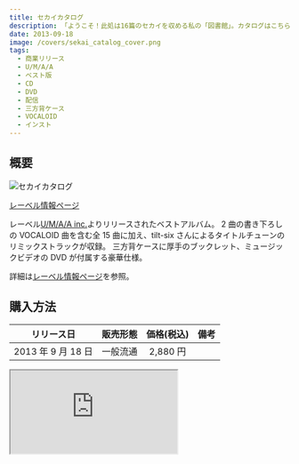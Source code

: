 ```yaml
---
title: セカイカタログ
description: 「ようこそ！此処は16篇のセカイを収める私の「図書館」。カタログはこちらです―」
date: 2013-09-18
image: /covers/sekai_catalog_cover.png
tags:
  - 商業リリース
  - U/M/A/A
  - ベスト版
  - CD
  - DVD
  - 配信
  - 三方背ケース
  - VOCALOID
  - インスト
---
```


## 概要

![セカイカタログ](/covers/sekai_catalog_cover.png)

[レーベル情報ページ](http://www.umaa.net/what/sekaicatalog.html)

レーベル[U/M/A/A inc.](http://www.umaa.net/)よりリリースされたベストアルバム。
2 曲の書き下ろしの VOCALOID 曲を含む全 15 曲に加え、tilt-six さんによるタイトルチューンのリミックストラックが収録。
三方背ケースに厚手のブックレット、ミュージックビデオの DVD が付属する豪華仕様。

詳細は[レーベル情報ページ](http://www.umaa.net/what/sekaicatalog.html)を参照。

## 購入方法

|     リリース日     | 販売形態 | 価格(税込) | 備考 |
| :----------------: | :------: | :--------: | :--: |
| 2013 年 9 月 18 日 | 一般流通 |  2,880 円  |      |

<iframe
  style={{ width: 120, height: 240 }}
  src="https://rcm-fe.amazon-adsystem.com/e/cm?ref=tf_til&t=millstones-22&m=amazon&o=9&p=8&l=as1&IS1=1&detail=1&asins=B00D1B8RW8&linkId=b564ca574e1461e7f04033090e32e97e&bc1=ffffff&lt1=_top&fc1=333333&lc1=0066c0&bg1=ffffff&f=ifr"
/>
